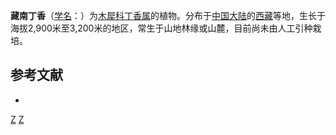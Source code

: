 {{Speciesbox 
| genus = Syringa
| species = tibetica
| authority = P. Y. Bai
}}
'''藏南丁香'''（[[学名|学名]]：{{lang|la|''Syringa tibetica''}}）为[[木犀科|木犀科]][[丁香属|丁香属]]的植物。分布于[[中国大陆|中国大陆]]的[[西藏|西藏]]等地，生长于海拔2,900米至3,200米的地区，常生于山地林缘或山麓，目前尚未由人工引种栽培。

== 参考文献 ==
<div class="references-small">
* {{cite web| url =http://www.bioinfo.cn/db05/KmzwSpecies.php?action=view&id=30354| title =藏南丁香| work =《中国高等植物数据库全库》| publisher =中国科学院微生物研究所| author =昆明植物研究所| accessdate =2009-02-26| deadurl =yes| archiveurl =https://web.archive.org/web/20160305025701/http://www.bioinfo.cn/db05/KmzwSpecies.php?action=view&id=30354| archivedate =2016-03-05}}
</div>
{{Taxonbar}}

[[Category:丁香属|Z]]
[[Category:西藏植物|Z]]